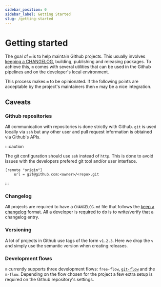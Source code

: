 ```yaml
---
sidebar_position: 0
sidebar_label: Getting Started
slug: /getting-started
---
```


# Getting started

The goal of `m` is to help maintain Github projects. This usually involves
[keeping a CHANGELOG][changelog], building, publishing and releasing packages.
To achieve this, `m` comes with several utilities that can be used in the Github
pipelines and on the developer's local environment.

This process makes `m` to be opinionated. If the following points are acceptable
by the project's maintainers then `m` may be a nice integration.

## Caveats

### Github repositories

All communication with repositories is done strictly with Github. `git` is
used locally via `ssh` but any other user and pull request information is
obtained via Github's APIs.

:::caution

The git configuration should use `ssh` instead of `http`. This is done
to avoid issues with the developers prefered git tool and/or user interface.

```
[remote "origin"]
	url = git@github.com:<owner>/<repo>.git
```

:::

### Changelog

All projects are required to have a `CHANGELOG.md` file that follows the
[keep a changelog][changelog] format. All a developer is required to do is to
write/verify that a changelog entry.

### Versioning

A lot of projects in Github use tags of the form `v1.2.3`. Here we drop the `v`
and simply use the semantic version when creating releases.

### Development flows

`m` currently supports three development flows: `free-flow`,
[`git-flow`][git-flow] and the `m-flow`. Depending on the flow chosen for the
project a few extra setup is required on the Github repository's settings.

[changelog]: https://keepachangelog.com/
[git-flow]: https://nvie.com/posts/a-successful-git-branching-model/
